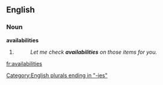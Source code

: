 ==English==

===Noun===
'''availabilities'''

# {{plural of|[[availability]]}}
#: ''Let me check '''availabilities''' on those items for you.''

[[Category:English plurals ending in "-ies"]]

[[fr:availabilities]]